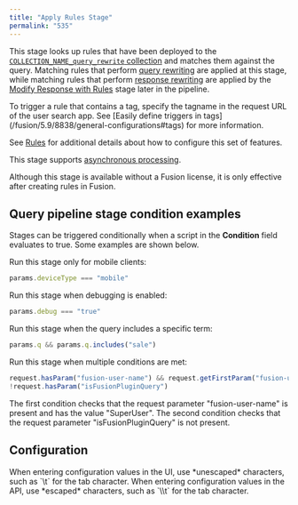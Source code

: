 ```yaml
---
title: "Apply Rules Stage"
permalink: "535"
---
```


This stage looks up rules that have been deployed to the [`COLLECTION_NAME_query_rewrite` collection](/fusion/5.9/489/query-rewriting#collections) and matches them against the query. Matching rules that perform [query rewriting](/fusion/5.9/489/query-rewriting) are applied at this stage, while matching rules that perform [response rewriting](/fusion/5.9/449/response-rewriting) are applied by the [Modify Response with Rules](/fusion/5.9/537/modify-response-with-rules-stage) stage later in the pipeline.

<Note>
To trigger a rule that contains a tag, specify the tagname in the request URL of the user search app. See [Easily define triggers in tags](/fusion/5.9/8838/general-configurations#tags) for more information.
</Note>



See [Rules](/fusion/5.9/8835/business-rules) for additional details about how to configure this set of features.

This stage supports [asynchronous processing](/fusion/5.9/173/query-pipelines#async).

<Note>
Although this stage is available without a Fusion license, it is only effective after creating rules in Fusion.
</Note>

## Query pipeline stage condition examples

Stages can be triggered conditionally when a script in the **Condition** field evaluates to true.
Some examples are shown below.

Run this stage only for mobile clients:

```js
params.deviceType === "mobile"
```

Run this stage when debugging is enabled:

```js
params.debug === "true"
```

Run this stage when the query includes a specific term:

```js
params.q && params.q.includes("sale")
```

Run this stage when multiple conditions are met:

```js
request.hasParam("fusion-user-name") && request.getFirstParam("fusion-user-name").equals("SuperUser");
!request.hasParam("isFusionPluginQuery")
```

The first condition checks that the request parameter "fusion-user-name" is present and has the value "SuperUser".
The second condition checks that the request parameter "isFusionPluginQuery" is not present.

## Configuration

<Tip>
When entering configuration values in the UI, use *unescaped* characters, such as `\t` for the tab character. When entering configuration values in the API, use *escaped* characters, such as `\\t` for the tab character.
</Tip>


<SchemaParamFields schema={schema}/>
